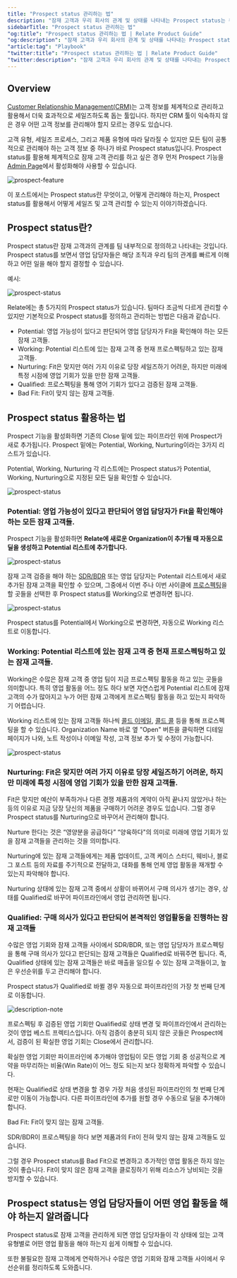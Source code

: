 ```yaml
---
title: "Prospect status 관리하는 법"
description: "잠재 고객과 우리 회사의 관계 및 상태를 나타내는 Prospect status는 무엇인지, 어떻게 관리해야 하는지 설명합니다."
sidebarTitle: "Prospect status 관리하는 법"
"og:title": "Prospect status 관리하는 법 | Relate Product Guide"
"og:description": "잠재 고객과 우리 회사의 관계 및 상태를 나타내는 Prospect status는 무엇인지, 어떻게 관리해야 하는지 설명합니다."
"article:tag": "Playbook"
"twitter:title": "Prospect status 관리하는 법 | Relate Product Guide"
"twitter:description": "잠재 고객과 우리 회사의 관계 및 상태를 나타내는 Prospect status는 무엇인지, 어떻게 관리해야 하는지 설명합니다."
---
```


## Overview

[Customer Relationship Management(CRM)](https://www.relate.kr/blog/what-is-crm/)는 고객 정보를 체계적으로 관리하고 활용해서 더욱 효과적으로 세일즈하도록 돕는 툴입니다. 하지만 CRM 툴이 익숙하지 않은 경우 어떤 고객 정보를 관리해야 할지 모르는 경우도 있습니다. 

고객 유형, 세일즈 프로세스, 그리고 제품 유형에 따라 달라질 수 있지만 모든 팀이 공통적으로 관리해야 하는 고객 정보 중 하나가 바로 Prospect status입니다. Prospect status를 활용해 체계적으로 잠재 고객 관리를 하고 싶은 경우 먼저 Prospect 기능을 [Admin Page](https://admin.relate.so/)에서 활성화해야 사용할 수 있습니다.

![prospect-feature](/docs/images/features/prospect-feature.png)

이 포스트에서는 Prospect status란 무엇이고, 어떻게 관리해야 하는지, Prospect status를 활용해서 어떻게 세일즈 및 고객 관리할 수 있는지 이야기하겠습니다. 

## Prospect status란?

Prospect status란 잠재 고객과의 관계를 팀 내부적으로 정의하고 나타내는 것입니다. Prospect status를 보면서 영업 담당자들은 해당 조직과 우리 팀의 관계를 빠르게 이해하고 어떤 일을 해야 할지 결정할 수 있습니다. 

예시:

![prospect-status](/docs/images/features/prospect-status.png)

Relate에는 총 5가지의 Prospect status가 있습니다. 팀마다 조금씩 다르게 관리할 수 있지만 기본적으로 Prospect status를 정의하고 관리하는 방법은 다음과 같습니다. 

- Potential: 영업 가능성이 있다고 판단되어 영업 담당자가 Fit을 확인해야 하는 모든 잠재 고객들. 
- Working: Potential 리스트에 있는 잠재 고객 중 현재 프로스펙팅하고 있는 잠재 고객들. 
- Nurturing: Fit은 맞지만 여러 가지 이유로 당장 세일즈하기 어려운, 하지만 미래에 특정 시점에 영업 기회가 있을 만한 잠재 고객들. 
- Qualified: 프로스펙팅을 통해 영어 기회가 있다고 검증된 잠재 고객들.
- Bad Fit: Fit이 맞지 않는 잠재 고객들. 

## Prospect status 활용하는 법

Prospect 기능을 활성화하면 기존의 Close 밑에 있는 파이프라인 위에 Prospect가 새로 추가됩니다. Prospect 밑에는 Potential, Working, Nurturing이라는 3가지 리스트가 있습니다. 

Potential, Working, Nurturing 각 리스트에는 Prospect status가 Potential, Working, Nurturing으로 지정된 모든 딜을 확인할 수 있습니다. 

![prospect-status](/docs/images/features/prospect-menu.png)

### Potential: 영업 가능성이 있다고 판단되어 영업 담당자가 Fit을 확인해야 하는 모든 잠재 고객들. 

Prospect 기능을 활성화하면 **Relate에 새로운 Organization이 추가될 때 자동으로 딜을 생성하고 Potential 리스트에 추가합니다.** 

![prospect-status](/docs/images/features/new-deal.png)

잠재 고객 검증을 해야 하는 [SDR/BDR](https://www.relate.kr/docs/wiki/sales-roles) 또는 영업 담당자는 Potentail 리스트에서 새로 추가된 잠재 고객을 확인할 수 있으며, 그중에서 이번 주나 이번 사이클에 [프로스펙팅](https://www.relate.kr/blog/how-to-qualify-leads/)을 할 곳들을 선택한 후 Prospect status를 Working으로 변경하면 됩니다. 

![prospect-status](/docs/images/features/potential-working.png)

Prospect status를 Potential에서 Working으로 변경하면, 자동으로 Working 리스트로 이동합니다. 

### Working: Potential 리스트에 있는 잠재 고객 중 현재 프로스펙팅하고 있는 잠재 고객들. 

Working은 수많은 잠재 고객 중 영업 팀이 지금 프로스펙팅 활동을 하고 있는 곳들을 의미합니다. 특히 영업 활동을 어느 정도 하다 보면 자연스럽게 Potential 리스트에 잠재 고객의 수가 많아지고 누가 어떤 잠재 고객에게 프로스펙팅 활동을 하고 있는지 파악하기 어렵습니다. 

Working 리스트에 있는 잠재 고객들 하나씩 [콜드 이메일](https://www.relate.kr/blog/how-to-run-cold-email-campaign/), [콜드 콜](https://www.relate.kr/blog/how-to-cold-call/) 등을 통해 프로스펙팅을 할 수 있습니다. Organization Name 바로 옆 "Open" 버튼을 클릭하면 디테일 페이지가 나와, 노트 작성이나 이메일 작성, 고객 정보 추가 및 수정이 가능합니다. 

![prospect-status](/docs/images/features/working.png)

### Nurturing: Fit은 맞지만 여러 가지 이유로 당장 세일즈하기 어려운, 하지만 미래에 특정 시점에 영업 기회가 있을 만한 잠재 고객들. 

Fit은 맞지만 예산이 부족하거나 다른 경쟁 제품과의 계약이 아직 끝나지 않았거나 하는 등의 이유로 지금 당장 당신의 제품을 구매하기 어려운 경우도 있습니다. 그럴 경우 Prospect status를 Nurturing으로 바꾸어서 관리해야 합니다. 

Nurture 한다는 것은 “영양분을 공급하다” “양육하다"의 의미로 미래에 영업 기회가 있을 잠재 고객들을 관리하는 것을 의미합니다. 

Nurturing에 있는 잠재 고객들에게는 제품 업데이트, 고객 케이스 스터디, 웨비나, 블로그 포스트 등의 자료를 주기적으로 전달하고, 대화를 통해 언제 영업 활동을 재개할 수 있는지 파악해야 합니다. 

Nurturing 상태에 있는 잠재 고객 중에서 상황이 바뀌어서 구매 의사가 생기는 경우, 상태를 Qualified로 바꾸어 파이프라인에서 영업 관리하면 됩니다. 

### Qualified: 구매 의사가 있다고 판단되어 본격적인 영업활동을 진행하는 잠재 고객들

수많은 영업 기회와 잠재 고객들 사이에서 SDR/BDR, 또는 영업 담당자가 프로스펙팅을 통해 구매 의사가 있다고 판단되는 잠재 고객들은 Qualified로 바꿔주면 됩니다. 즉, Qualified 상태에 있는 잠재 고객들은 바로 매출을 일으킬 수 있는 잠재 고객들이고, 높은 우선순위를 두고 관리해야 합니다. 

Prospect status가 Qualified로 바뀔 경우 자동으로 파이프라인의 가장 첫 번째 단계로 이동합니다.

![description-note](/docs/images/features/deal-pipeline.png)

프로스펙팅 후 검증된 영업 기회만 Qualified로 상태 변경 및 파이프라인에서 관리하는 것이 영업 베스트 프렉티스입니다. 아직 검증이 충분히 되지 않은 곳들은 Prospect에서, 검증이 된 확실한 영업 기회는 Close에서 관리합니다. 

확실한 영업 기회만 파이프라인에 추가해야 영업팀이 모든 영업 기회 중 성공적으로 계약을 마무리하는 비율(Win Rate)이 어느 정도 되는지 보다 정확하게 파악할 수 있습니다.

현재는 Qualified로 상태 변경을 할 경우 가장 처음 생성된 파이프라인의 첫 번째 단계로만 이동이 가능합니다. 다른 파이프라인에 추가를 원할 경우 수동으로 딜을 추가해야 합니다.  

Bad Fit: Fit이 맞지 않는 잠재 고객들. 

SDR/BDR이 프로스펙팅을 하다 보면 제품과의 Fit이 전혀 맞지 않는 잠재 고객들도 있습니다. 

그럴 경우 Prospect status를 Bad Fit으로 변경하고 추가적인 영업 활동은 하지 않는 것이 좋습니다. Fit이 맞지 않은 잠재 고객을 클로징하기 위해 리소스가 낭비되는 것을 방지할 수 있습니다. 

## Prospect status는 영업 담당자들이 어떤 영업 활동을 해야 하는지 알려줍니다

Prospect status로 잠재 고객을 관리하게 되면 영업 담당자들이 각 상태에 있는 고객 유형별로 어떤 영업 활동을 해야 하는지 쉽게 이해할 수 있습니다. 

또한 불필요한 잠재 고객에게 연락하거나 수많은 영업 기회와 잠재 고객들 사이에서 우선순위를 정리하도록 도와줍니다.